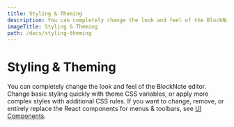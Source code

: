 ```yaml
---
title: Styling & Theming
description: You can completely change the look and feel of the BlockNote editor. Change basic styling quickly with theme CSS variables, or apply more complex styles with additional CSS rules.
imageTitle: Styling & Theming
path: /docs/styling-theming
---
```


# Styling & Theming

You can completely change the look and feel of the BlockNote editor. Change basic styling quickly with theme CSS variables, or apply more complex styles with additional CSS rules. If you want to change, remove, or entirely replace the React components for menus & toolbars, see [UI Components](/docs/ui-components).
